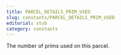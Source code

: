 ```yaml
---
title: PARCEL_DETAILS_PRIM_USED
slug: constants/PARCEL_DETAILS_PRIM_USED
editorial: stub
category: constants
---
```


<LSLConstant
	name="PARCEL_DETAILS_PRIM_USED"
	type="integer"
	value="8"
/>

The number of prims used on this parcel.
